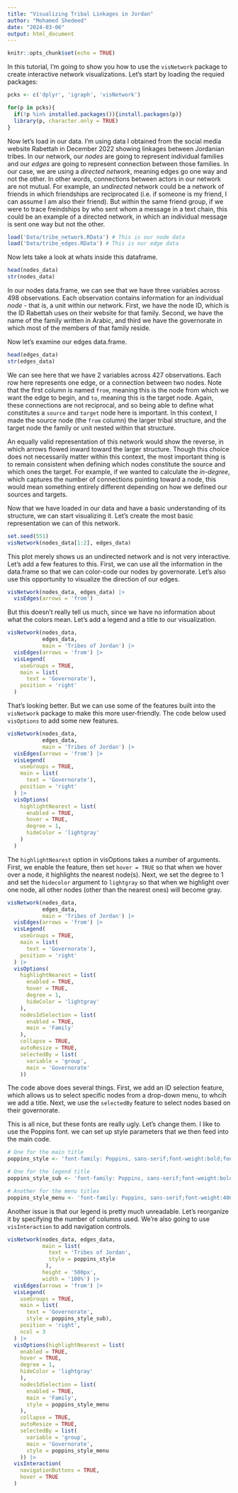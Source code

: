 ```yaml
---
title: "Visualizing Tribal Linkages in Jordan"
author: "Mohamed Shedeed"
date: "2024-03-06"
output: html_document
---
```


```r
knitr::opts_chunk$set(echo = TRUE)
```

In this tutorial, I'm going to show you how to use the `visNetwork` package to create interactive network visualizations. Let's start by loading the requied packages:

```r
pcks <- c('dplyr', 'igraph', 'visNetwork')

for(p in pcks){
  if(!p %in% installed.packages()){install.packages(p)}
  library(p, character.only = TRUE)
}
```


Now let's load in our data. I'm using data I obtained from the social media website Rabettah in December 2022 showing linkages between Jordanian tribes. In our network, our *nodes* are going to represent individual families and our *edges* are going to represent connection between those families. In our case, we are using a *directed network*, meaning edges go one way and not the other. In other words, connections between actors in our network are not mutual. For example, an *undirected* network could be a network of friends in which friendships are reciprocated (i.e. if someone is my friend, I can assume I am also their friend). But within the same friend group, if we were to trace freindships by who sent whom a message in a text chain, this could be an example of a directed network, in which an individual message is sent one way but not the other. 


```r
load('Data/tribe_network.RData') # This is our node data
load('Data/tribe_edges.RData') # This is our edge data
```

Now lets take a look at whats inside this dataframe.

```r
head(nodes_data)
str(nodes_data)
```

In our nodes data.frame, we can see that we have three variables across 498 observations. Each observation contains information for an individual *node* - that is, a unit within our network. First, we have the node ID, which is the ID Rabettah uses on their website for that family. Second, we have the name of the family written in Arabic, and third we have the governorate in which most of the members of that family reside. 

Now let's examine our edges data.frame. 

```r
head(edges_data)
str(edges_data)
```

We can see here that we have 2 variables across 427 observations. Each row here represents one edge, or a connection between two nodes. Note that the first column is named `from`, meaning this is the node from which we want the edge to begin, and `to`, meaning this is the target node. Again, these connections are not reciprocal, and so being able to define what constitutes a `source` and `target` node here is important. In this context, I made the source node (the `from` column) the larger tribal structure, and the target node the family or unit nested within that structure. 

An equally valid representation of this network would show the reverse, in which arrows flowed inward toward the larger structure. Though this choice does not necessarily matter within this context, the most important thing is to remain consistent when defining which nodes constitute the source and which ones the target. For example, if we wanted to calculate the *in-degree*, which captures the number of connections pointing toward a node, this would mean something entirely different depending on how we defined our sources and targets. 

Now that we have loaded in our data and have a basic understanding of its structure, we can start visualizing it. Let's create the most basic representation we can of this network. 

```r
set.seed(551)
visNetwork(nodes_data[1:2], edges_data)
```

This plot merely shows us an undirected network and is not very interactive. Let's add a few features to this. First, we can use all the information in the data.frame so that we can color-code our nodes by governorate. Let's also use this opportunity to visualize the direction of our edges. 

```r
visNetwork(nodes_data, edges_data) |> 
  visEdges(arrows = 'from')
```

But this doesn't really tell us much, since we have no information about what the colors mean. Let's add a legend and a title to our visualization.

```r
visNetwork(nodes_data, 
           edges_data,
           main = 'Tribes of Jordan') |> 
  visEdges(arrows = 'from') |> 
  visLegend(
    useGroups = TRUE, 
    main = list(
      text = 'Governorate'),
    position = 'right'
  )
```

That's looking better. But we can use some of the features built into the `visNetwork` package to make this more user-friendly. The code below used `visOptions` to add some new features. 

```r
visNetwork(nodes_data, 
           edges_data,
           main = 'Tribes of Jordan') |> 
  visEdges(arrows = 'from') |> 
  visLegend(
    useGroups = TRUE, 
    main = list(
      text = 'Governorate'),
    position = 'right'
  ) |> 
  visOptions(
    highlightNearest = list(
      enabled = TRUE,
      hover = TRUE,
      degree = 1,
      hideColor = 'lightgray'
    )
  )
```

The `highlightNearest` option in visOptions takes a number of arguments. First, we enable the feature, then set `hover = TRUE` so that when we hover over a node, it highlights the nearest node(s). Next, we set the degree to 1 and set the `hidecolor` argument to `lightgray` so that when we highlight over one node, all other nodes (other than the nearest ones) will become gray. 

```r
visNetwork(nodes_data, 
           edges_data,
           main = 'Tribes of Jordan') |> 
  visEdges(arrows = 'from') |> 
  visLegend(
    useGroups = TRUE, 
    main = list(
      text = 'Governorate'),
    position = 'right'
  ) |> 
  visOptions(
    highlightNearest = list(
      enabled = TRUE,
      hover = TRUE,
      degree = 1,
      hideColor = 'lightgray'
    ), 
    nodesIdSelection = list(
      enabled = TRUE,
      main = 'Family'
    ),
    collapse = TRUE,
    autoResize = TRUE,
    selectedBy = list(
      variable = 'group', 
      main = 'Governorate'
    ))
```

The code above does several things. First, we add an ID selection feature, which allows us to select specific nodes from a drop-down menu, to whcih we add a title. Next, we use the `selectedBy` feature to select nodes based on their governorate. 

This is all nice, but these fonts are really ugly. Let's change them. I like to use the Poppins font. we can set up style parameters that we then feed into the main code. 

```r
# One for the main title
poppins_style <- 'font-family: Poppins, sans-serif;font-weight:bold;font-size:25px;text-align:center;'

# One for the legend title
poppins_style_sub <- 'font-family: Poppins, sans-serif;font-weight:bold;font-size:15px;text-align:center;'

# Another for the menu titles
poppins_style_menu <- 'font-family: Poppins, sans-serif;font-weight:400;font-size:13px;text-align:center;'
```

Another issue is that our legend is pretty much unreadable. Let's reorganize it by specifying the number of columns used. We're also going to use `visInteraction` to add navigation controls.

```r
visNetwork(nodes_data, edges_data,
           main = list(
             text = 'Tribes of Jordan',
             style = poppins_style
            ),
           height = '500px', 
           width = '100%') |> 
  visEdges(arrows = 'from') |>
  visLegend( 
    useGroups = TRUE, 
    main = list(
      text = 'Governorate',
      style = poppins_style_sub),
    position = 'right',
    ncol = 3
  ) |> 
  visOptions(highlightNearest = list(
    enabled = TRUE,
    hover = TRUE,
    degree = 1,
    hideColor = 'lightgray'
    ), 
    nodesIdSelection = list(
      enabled = TRUE,
      main = 'Family',
      style = poppins_style_menu
    ),
    collapse = TRUE,
    autoResize = TRUE,
    selectedBy = list(
      variable = 'group', 
      main = 'Governorate',
      style = poppins_style_menu
    )) |> 
  visInteraction(
    navigationButtons = TRUE,
    hover = TRUE
  )
```










